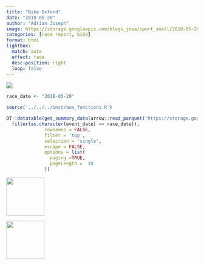```yaml
---
title: "Bike Oxford"
date: "2018-05-20"
author: "Adrian Joseph"
image: https://storage.googleapis.com/blogs_josa/sport_small/2018-05-20_BIKE_OXFORD/img/00.png
categories: [race report, bike]
format: html
lightbox:
  match: auto
  effect: fade
  desc-position: right
  loop: false
---
```

![](https://storage.googleapis.com/blogs_josa/sport_small/2018-05-20_BIKE_OXFORD/img/00.png)

```r
race_date <- "2018-05-20"

source('../../../inst/aux_functions.R')

DT::datatable(get_summary_data(arrow::read_parquet('https://storage.googleapis.com/blogs_josa/sport/parquets/main_dataset.parquet') |>
  filter(as.character(event_date) == race_date)),
              rownames = FALSE,
              filter = 'top',
              selection = 'single',
              escape = FALSE,
              options = list(
                paging =TRUE,
                pageLength =  10
              ))
```




::: {layout-ncol=4}
![](https://storage.googleapis.com/blogs_josa/sport_small/2018-05-20_BIKE_OXFORD/img/00.png){ width="100" group="hi" }

![](https://storage.googleapis.com/blogs_josa/sport_small/2018-05-20_BIKE_OXFORD/img/01.jpg){ width="100" group="hi" }


:::
